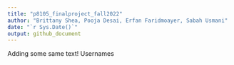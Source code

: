```yaml
---
title: "p8105_finalproject_fall2022"
author: "Brittany Shea, Pooja Desai, Erfan Faridmoayer, Sabah Usmani"
date: "`r Sys.Date()`"
output: github_document
---
```


Adding some same text!
Usernames